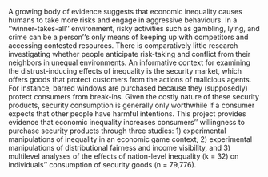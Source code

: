 A growing body of evidence suggests that economic inequality causes humans to take more risks and engage in aggressive behaviours. In a ''winner-takes-all'' environment, risky activities such as gambling, lying, and crime can be a person''s only means of keeping up with competitors and accessing contested resources. There is comparatively little research investigating whether people anticipate risk-taking and conflict from their neighbors in unequal environments. An informative context for examining the distrust-inducing effects of inequality is the security market, which offers goods that protect customers from the actions of malicious agents. For instance, barred windows are purchased because they (supposedly) protect consumers from break-ins. Given the costly nature of these security products, security consumption is generally only worthwhile if a consumer expects that other people have harmful intentions. This project provides evidence that economic inequality increases consumers'' willingness to purchase security products through three studies: 1) experimental manipulations of inequality in an economic game context, 2)  experimental manipulations of distributional fairness and income visibility, and 3) multilevel analyses of the effects of nation-level inequality (k = 32) on individuals'' consumption of security goods (n = 79,776).

 <!-- \par -->
  
